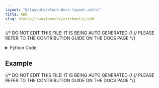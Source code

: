 ```yaml
---
layout: "@/layouts/block-docs-layout.astro"
title: ADD
slug: blocks/transformers/arithmetic/add
---
```


{/* DO NOT EDIT THIS FILE! IT IS BEING AUTO GENERATED */}
{/* PLEASE REFER TO THE CONTRIBUTION GUIDE ON THE DOCS PAGE */}


<PythonDocsDisplay docstring={docstring} />

<details>
<summary>Python Code</summary>

```python
from functools import reduce

import numpy as np
from flojoy import OrderedPair, Scalar, Vector, flojoy

from nodes.TRANSFORMERS.ARITHMETIC.utils.arithmetic_utils import get_val


@flojoy
def ADD(
    a: OrderedPair | Scalar | Vector, b: list[OrderedPair | Scalar | Vector]
) -> OrderedPair | Scalar | Vector:
    """The ADD node adds two or more numeric arrays, matrices, dataframes, or constants element-wise.

    When a constant is added to an array or matrix, each element in the array or matrix will be increased by the constant value.

    If two arrays or matrices of different sizes are added, the output will be the size of the larger array or matrix with only the overlapping elements changed.

    Parameters
    ----------
    a : OrderedPair|Scalar|Vector
        The input a use to compute the sum of a and b.
    b : OrderedPair|Scalar|Vector
        The input b use to compute the sum of a and b.

    Returns
    -------
    OrderedPair|Scalar|Vector
        OrderedPair if a is an OrderedPair.
        x: the x-axis of input a.
        y: the sum of input a and input b.

        Scalar if a is a Scalar.
        c: the sum of input a and input b.

        Vector if a is a Vector.
        v: the sum of input a and input b.
    """

    initial = get_val(a)
    seq = map(lambda dc: get_val(dc), b)
    y = reduce(lambda u, v: np.add(u, v), seq, initial)

    match a:
        case OrderedPair():
            return OrderedPair(x=a.x, y=y)
        case Vector():
            return Vector(v=y)
        case Scalar():
            return Scalar(c=y)

```

[Find this Flojoy Block on GitHub](https://github.com/flojoy-ai/blocks/blob/main/blocks/TRANSFORMERS/ARITHMETIC/ADD/ADD.py)

</details>

## Example


<GetHelpWidget />


<AppDisplay app={app} blockName="ADD" client:visible />


<Example />

{/* DO NOT EDIT THIS FILE! IT IS BEING AUTO GENERATED */}
{/* PLEASE REFER TO THE CONTRIBUTION GUIDE ON THE DOCS PAGE */}
